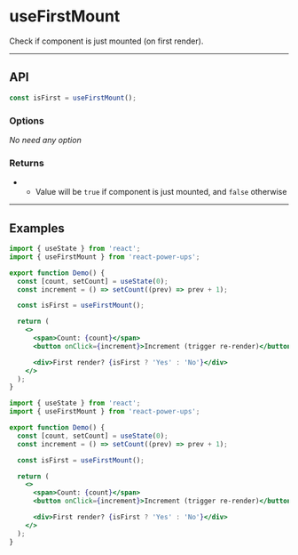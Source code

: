 


# useFirstMount

Check if component is just mounted (on first render).

<hr className="custom-hr" />

## API

```js
const isFirst = useFirstMount();
```

### Options

_No need any option_

### Returns

- <Param name="isFirst" type="boolean" />

  - Value will be `true` if component is just mounted, and `false` otherwise

<hr className="custom-hr" />

## Examples

<BrowserWindow>
  <Demo />
</BrowserWindow>

<Tabs>
<TabItem value="JS" label="JS">

```jsx
import { useState } from 'react';
import { useFirstMount } from 'react-power-ups';

export function Demo() {
  const [count, setCount] = useState(0);
  const increment = () => setCount((prev) => prev + 1);

  const isFirst = useFirstMount();

  return (
    <>
      <span>Count: {count}</span>
      <button onClick={increment}>Increment (trigger re-render)</button>

      <div>First render? {isFirst ? 'Yes' : 'No'}</div>
    </>
  );
}
```

</TabItem>
<TabItem value="TS" label="TS" default>

```jsx
import { useState } from 'react';
import { useFirstMount } from 'react-power-ups';

export function Demo() {
  const [count, setCount] = useState(0);
  const increment = () => setCount((prev) => prev + 1);

  const isFirst = useFirstMount();

  return (
    <>
      <span>Count: {count}</span>
      <button onClick={increment}>Increment (trigger re-render)</button>

      <div>First render? {isFirst ? 'Yes' : 'No'}</div>
    </>
  );
}
```

</TabItem>
</Tabs>
